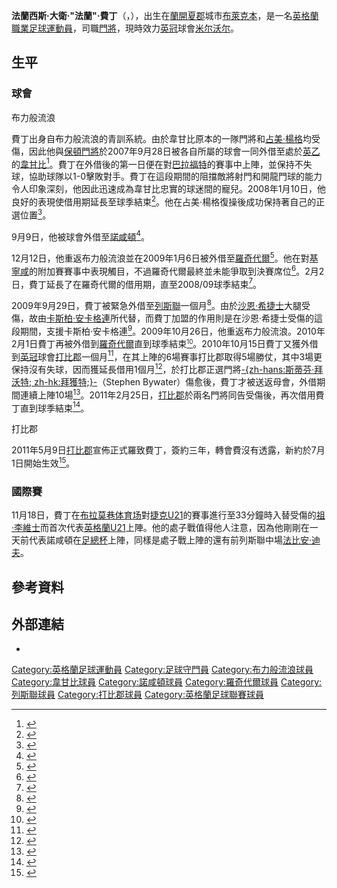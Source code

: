 {{noteTA|G1=足球|G2=英超|G3=列斯聯|G4=FAcup
|T=zh-hans:弗兰克·菲尔丁;zh-hk:法蘭·費丁;zh-tw:弗蘭克·菲爾丁;
|1=zh-hans:弗兰克·菲尔丁;zh-hk:法蘭·費丁;zh-tw:弗蘭克·菲爾丁;
|2=zh-hans:弗朗西斯·大卫·"弗兰克"·菲尔丁;zh-hk:法蘭西斯·大衛··"法蘭"·費丁;zh-tw:弗朗西斯·大衛·"弗蘭克"·菲爾丁;
|3=zh-hans:菲尔丁; zh-hant:菲爾丁 zh-hk:費丁;
|4=zh-hans:乔·刘易斯; zh-hk:祖·李維士;
}}
{{Infobox Football biography
|          playername = 法蘭·費丁<br>''Frank Fielding''
|               image = 
|            fullname = Francis David Fielding
|         dateofbirth = {{birth date and age|1988|4|4}}
|         cityofbirth = [[布萊克本|布萊克本]]
|      countryofbirth = [[英格蘭|英格蘭]]
|              height = {{height|ft=5|in=11}}
|            position = [[門將|門將]]
| currentclub     = [[米尔沃尔足球俱乐部|米尔沃尔]]
| clubnumber      = 1
| youthyears1     = 2004–2007 | youthclubs1 = [[布力般流浪足球會|布力般流浪]]
| years1          = 2007–2011 | clubs1 = [[布力般流浪足球會|布力般流浪]]            | caps1 = 0    | goals1 = 0
| years2          = 2007      | clubs2 = → [[韋甘比足球會|韋甘比]] | caps2 = 15   | goals2 = 0
| years3          = 2008      | clubs3 = → [[韋甘比足球會|韋甘比]] | caps3 = 21   | goals3 = 0
| years4          = 2008      | clubs4 = → [[諾咸頓城足球會|諾咸頓]]   | caps4 = 12   | goals4 = 0
| years5          = 2009      | clubs5 = → [[羅奇代爾足球會|羅奇代爾]]                 | caps5 = 23   | goals5 = 0
| years6          = 2009      | clubs6 = → [[列斯聯足球會|列斯聯]]           | caps6 = 0    | goals6 = 0
| years7          = 2010      | clubs7 = → [[羅奇代爾足球會|羅奇代爾]]                 | caps7 = 18   | goals7 = 0
| years8          = 2010      | clubs8 = → [[德比郡足球俱乐部|打比郡]]           | caps8 = 10   | goals8 = 0
| years9          = 2011      | clubs9 = → [[德比郡足球俱乐部|打比郡]]           | caps9 = 6    | goals9 = 0
| years10         = 2011–2013 | clubs10 = [[德比郡足球俱乐部|打比郡]]                   | caps10 = 60  | goals10 = 0 
| years11         = 2013–2019 | clubs11 = [[布里斯托尔城足球俱乐部|布里斯托尔城]]                   | caps11 = 158 | goals11 = 0
| years12         = 2019–     | clubs12 = [[米尔沃尔足球俱乐部|米尔沃尔]]                           | caps12 = 1   | goals12 = 0
| nationalyears1  = 2007      | nationalteam1 = [[英格蘭19歲以下足球代表隊|英格蘭U19]] | nationalcaps1 = 2  | nationalgoals1 = 0  
| nationalyears2  = 2008–2011 | nationalteam2 = [[英格蘭21歲以下足球代表隊|英格蘭U21]] | nationalcaps2 = 12 | nationalgoals2 = 0
|            pcupdate = 2012年5月30日
|            ntupdate = 2011年8月8日 (一) 07:48 (UTC)
}}
'''法蘭西斯·大衛·"法蘭"·費丁'''（{{lang-en|'''Francis David "Frank" Fielding'''}}，{{bd|1988年|4月4日|catIdx=Fielding, Frank}}），出生在[[蘭開夏郡|蘭開夏郡]]城市[[布萊克本|布萊克本]]，是一名[[英格蘭|英格蘭]][[職業|職業]][[足球|足球]][[運動員|運動員]]，司職[[門將|門將]]，現時效力[[英格蘭足球冠軍聯賽|英冠]]球會[[米尔沃尔足球俱乐部|米尔沃尔]]。

==生平==
===球會===
;布力般流浪
費丁出身自布力般流浪的青訓系統。由於韋甘比原本的一隊門將{{Link-en|史葛·舒利亞|Scott Shearer}}和[[占美·楊格|占美·楊格]]均受傷，因此他與[[保頓足球會|保頓]][[門將|門將]]{{Link-en|普爾·卡茲米爾查克|Przemyslaw Kazimierczak}}於2007年9月28日被各自所屬的球會一同外借至處於[[英格蘭足球乙級聯賽|英乙]]的[[韋甘比足球會|韋甘比]]<ref>{{en}}{{cite news
|date=2007-09-28
|url=http://news.bbc.co.uk/sport2/hi/football/teams/w/wycombe_wanderers/7018795.stm
|title=Wycombe recruit two young keepers
|publisher=BBC
|accessdate=2009-09-30
|archive-date=2016-03-07
|archive-url=https://web.archive.org/web/20160307132153/http://news.bbc.co.uk/sport2/hi/football/teams/w/wycombe_wanderers/7018795.stm
|dead-url=no
}}</ref>。費丁在外借後的第一日便在對[[巴拉福特足球會|巴拉福特]]的賽事中上陣，並保持不失球，協助球隊以1-0擊敗對手。費丁在這段期間的阻擋敵將射門和開龍門球的能力令人印象深刻，他因此迅速成為韋甘比忠實的球迷間的寵兒。2008年1月10日，他良好的表現使借用期延長至球季結束<ref>{{en}}{{cite news
|date=2008-01-10
|url=http://news.bbc.co.uk/sport2/hi/football/teams/w/wycombe_wanderers/7181522.stm
|title=Chairboys extend Fielding's loan
|publisher=BBC
|accessdate=2009-09-30
|archive-date=2016-03-07
|archive-url=https://web.archive.org/web/20160307001312/http://news.bbc.co.uk/sport2/hi/football/teams/w/wycombe_wanderers/7181522.stm
|dead-url=no
}}</ref>。他在占美·楊格復操後成功保持著自己的正選位置<ref>{{en}}{{cite news
|date=2008-01-10
|url=http://www.skysports.com/story/0,19528,11676_3037266,00.html
|title=Fielding to stay with Wycombe
|publisher=Sky Sports
|accessdate=2008-10-05
|archive-date=2016-03-05
|archive-url=https://web.archive.org/web/20160305083454/http://www.skysports.com/story/0,19528,11676_3037266,00.html
|dead-url=no
}}</ref>。

9月9日，他被球會外借至[[諾咸頓城足球會|諾咸頓]]<ref>{{en}}{{cite news
|date=2008-09-09
|url=http://www.skysports.com/story/0,19528,11661_4121767,00.html
|title=Young Rovers sent on loan owned.
|publisher=Sky Sports
|accessdate=2008-10-05
|archive-date=2015-09-24
|archive-url=https://web.archive.org/web/20150924141736/http://www.skysports.com/story/0,19528,11661_4121767,00.html
|dead-url=no
}}</ref>。

12月12日，他重返布力般流浪並在2009年1月6日被外借至[[羅奇代爾足球會|羅奇代爾]]<ref>{{en}}{{cite news
|date=2009-01-06
|url=http://news.bbc.co.uk/sport2/hi/football/teams/r/rochdale/7813564.stm
|title=Blackburn keeper joins Rochdale
|publisher=BBC
|accessdate=2009-09-30
|archive-date=2016-03-07
|archive-url=https://web.archive.org/web/20160307215824/http://news.bbc.co.uk/sport2/hi/football/teams/r/rochdale/7813564.stm
|dead-url=no
}}</ref>。他在對[[基寧咸足球會|基寧咸]]的附加賽賽事中表現觸目，不過羅奇代爾最終並未能爭取到決賽席位<ref>{{en}}{{cite news
|url=http://www.skysports.com/story/0,19528,11765_4755659,00.html
|title=Hill swoops for Fielding
|publisher=Sky Sports
|accessdate=2009-01-06
|archive-date=2016-03-04
|archive-url=https://web.archive.org/web/20160304060726/http://www.skysports.com/story/0,19528,11765_4755659,00.html
|dead-url=no
}}</ref>。2月2日，費丁延長了在羅奇代爾的借用期，直至2008/09球季結束<ref>{{en}}{{cite news
 |date        = 2009-02-02
 |url         = http://www.rovers.premiumtv.co.uk/page/NewsDetail/0,,10303~1542494,00.html
 |title       = Rochdale extend Fielding stay...
 |publisher   = RoversWorld
 |accessdate  = 2009-02-02
 |deadurl     = yes
 |archiveurl  = https://web.archive.org/web/20120415145100/http://www.rovers.co.uk/page/NewsDetail/0%2C%2C10303~1542494%2C00.html
 |archivedate = 2012-04-15
}}</ref>。

2009年9月29日，費丁被緊急外借至[[列斯聯足球會|列斯聯]]一個月<ref>{{en}}{{cite news
|date=2009-09-29
|url=http://news.bbc.co.uk/sport2/hi/football/teams/l/leeds_united/8279414.stm
|title=Leeds bring Fielding in on loan
|publisher=BBC
|accessdate=2009-09-30
|archive-date=2016-03-07
|archive-url=https://web.archive.org/web/20160307045546/http://news.bbc.co.uk/sport2/hi/football/teams/l/leeds_united/8279414.stm
|dead-url=no
}}</ref>。由於[[沙恩·希捷士|沙恩·希捷士]]大腿受傷，故由[[卡斯柏·安卡格連|卡斯柏·安卡格連]]所代替，而費丁加盟的作用則是在沙恩·希捷士受傷的這段期間，支援卡斯柏·安卡格連<ref>{{en}}{{cite news
 |date=2009-09-29 
 |url=http://www.rovers.co.uk/page/NewsDetail/0,,10303~1811739,00.html 
 |title=Fielding joins Leeds United on one-month loan 
 |publisher=RoversWorld 
 |accessdate=2009-09-29 
 |deadurl=yes 
 |archiveurl=https://web.archive.org/web/20120229150402/http://www.rovers.co.uk/page/NewsDetail/0%2C%2C10303~1811739%2C00.html 
 |archivedate=2012-02-29 
}}</ref>。2009年10月26日，他重返布力般流浪。2010年2月1日費丁再被外借到[[羅奇代爾足球會|羅奇代爾]]直到球季結束<small><ref>{{cite news |language=en |url=http://www.skysports.com/story/0,19528,12875_5909499,00.html |title=Dale seal double deal |publisher=Sky Sports |date=2010-02-01 |accessdate=2010-02-02 |archive-date=2016-03-10 |archive-url=https://web.archive.org/web/20160310100234/http://www.skysports.com/story/0,19528,12875_5909499,00.html |dead-url=no }}</ref></small>。2010年10月15日費丁又獲外借到[[英冠|英冠]]球會[[德比郡足球俱乐部|打比郡]]一個月<ref>{{cite news |language=en |url=http://news.bbc.co.uk/sport2/hi/football/teams/d/derby_county/9095415.stm |title=Frank Fielding makes loan move from Blackburn to Derby |publisher=[[BBC|BBC]] Sport |date=2010-10-15 |accessdate=2010-10-15 |archive-date=2016-03-07 |archive-url=https://web.archive.org/web/20160307092600/http://news.bbc.co.uk/sport2/hi/football/teams/d/derby_county/9095415.stm |dead-url=no }}</ref>，在其上陣的6場賽事打比郡取得5場勝仗，其中3場更保持沒有失球，因而獲延長借用1個月<ref>{{cite news |language=en |url=http://www.thisisderbyshire.co.uk/sport/Keeper-Fielding-stay-extra-month/article-2892271-detail/article.html |title=Keeper Fielding to stay on for an extra month at Derby County |publisher=''thisisderbyshire.co.uk'' |date=2010-11-13 |accessdate=2010-11-24 }}{{dead link|date=2018年3月 |bot=InternetArchiveBot |fix-attempted=yes }}</ref>，於打比郡正選門將[[斯蒂芬·拜沃特|-{zh-hans:斯蒂芬·拜沃特; zh-hk:拜獲特;}-]]（Stephen Bywater）傷愈後，費丁才被送返母會，外借期間連續上陣10場<ref>{{cite news |language=en |url=http://www.skysports.com/story/0,19528,12875_6563241,00.html |title=Fielding set for Rovers return |publisher=''Sky Sports'' |date=2010-12-09 |accessdate=2010-12-10 |archive-date=2010-12-13 |archive-url=https://web.archive.org/web/20101213144021/http://www.skysports.com/story/0,19528,12875_6563241,00.html |dead-url=no }}</ref>。2011年2月25日，[[德比郡足球俱乐部|打比郡]]於兩名門將同告受傷後，再次借用費丁直到球季結束<ref>{{cite news |language=en |url=http://news.bbc.co.uk/sport2/hi/football/teams/d/derby_county/9404338.stm |title=Derby County sign Frank Fielding and Michael Boulding |publisher=''[[BBC_Sport|BBC Sport]]'' |date=2011-02-25 |accessdate=2011-02-28 |archive-date=2011-02-25 |archive-url=https://web.archive.org/web/20110225213009/http://news.bbc.co.uk/sport2/hi/football/teams/d/derby_county/9404338.stm |dead-url=no }}</ref>。

;打比郡
2011年5月9日[[德比郡足球俱乐部|打比郡]]宣佈正式羅致費丁，簽約三年，轉會費沒有透露，新約於7月1日開始生效<ref>{{cite news |language=en |url=http://news.bbc.co.uk/sport2/hi/football/13338390.stm |title=Derby County swoop for Fielding, Ward & Robinson |publisher=''[[BBC_Sport|BBC Sport]]'' |date=2011-05-09 |accessdate=2011-05-14 |archive-date=2011-09-01 |archive-url=https://web.archive.org/web/20110901183229/http://news.bbc.co.uk/sport2/hi/football/13338390.stm |dead-url=no }}</ref>。

===國際賽===
11月18日，費丁在[[布拉莫巷体育场|布拉莫巷体育场]]對[[捷克21歲以下國家足球隊|捷克U21]]的賽事進行至33分鐘時入替受傷的[[祖·李維士|祖·李維士]]而首次代表[[英格蘭21歲以下足球代表隊|英格蘭U21]]上陣。他的處子戰值得他人注意，因為他剛剛在一天前代表諾咸頓在[[英格蘭足總杯|足總杯]]上陣，同樣是處子戰上陣的還有前列斯聯中場[[法比安·迪夫|法比安·迪夫]]。

==參考資料==
{{reflist}}

==外部連結==
*{{en}}{{soccerbase|id=47005}}

{{2011年歐洲U21足球錦標賽英格蘭U21參賽名單}}

{{DEFAULTSORT:Fielding, Frank}}
[[Category:英格蘭足球運動員|Category:英格蘭足球運動員]]
[[Category:足球守門員|Category:足球守門員]]
[[Category:布力般流浪球員|Category:布力般流浪球員]]
[[Category:韋甘比球員|Category:韋甘比球員]]
[[Category:諾咸頓球員|Category:諾咸頓球員]]
[[Category:羅奇代爾球員|Category:羅奇代爾球員]]
[[Category:列斯聯球員|Category:列斯聯球員]]
[[Category:打比郡球員|Category:打比郡球員]]
[[Category:英格蘭足球聯賽球員|Category:英格蘭足球聯賽球員]]
